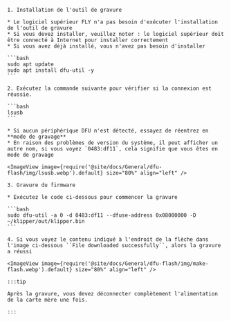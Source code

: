     1. Installation de l'outil de gravure

    * Le logiciel supérieur FLY n'a pas besoin d'exécuter l'installation de l'outil de gravure
    * Si vous devez installer, veuillez noter : le logiciel supérieur doit être connecté à Internet pour installer correctement
    * Si vous avez déjà installé, vous n'avez pas besoin d'installer

    ```bash
    sudo apt update
    sudo apt install dfu-util -y
    ```

    2. Exécutez la commande suivante pour vérifier si la connexion est réussie.

    ```bash
    lsusb
    ```

    * Si aucun périphérique DFU n'est détecté, essayez de réentrez en **mode de gravage**
    * En raison des problèmes de version du système, il peut afficher un autre nom, si vous voyez `0483:df11`, cela signifie que vous êtes en mode de gravage

    <ImageView image={require('@site/docs/General/dfu-flash/img/lsusb.webp').default} size="80%" align="left" />

    3. Gravure du firmware

    * Exécutez le code ci-dessous pour commencer la gravure

    ```bash
    sudo dfu-util -a 0 -d 0483:df11 --dfuse-address 0x08000000 -D ~/klipper/out/klipper.bin
    ```

    4. Si vous voyez le contenu indiqué à l'endroit de la flèche dans l'image ci-dessous ``File downloaded successfully``, alors la gravure a réussi

    <ImageView image={require('@site/docs/General/dfu-flash/img/make-flash.webp').default} size="80%" align="left" />    

    :::tip

    Après la gravure, vous devez déconnecter complètement l'alimentation de la carte mère une fois.

    :::
